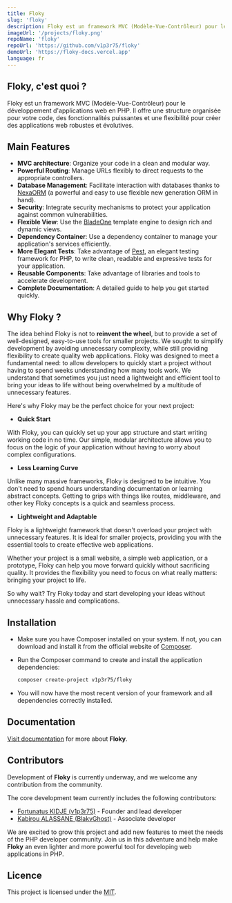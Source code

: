 ```yaml
---
title: Floky
slug: 'floky'
description: Floky est un framework MVC (Modèle-Vue-Contrôleur) pour le développement d'applications web en PHP. Il offre une structure organisée pour votre code, des fonctionnalités puissantes et une flexibilité pour créer des applications web robustes et évolutives.
imageUrl: '/projects/floky.png'
repoName: 'floky'
repoUrl: 'https://github.com/v1p3r75/floky'
demoUrl: 'https://floky-docs.vercel.app'
language: fr
---
```

## Floky, c'est quoi ?

Floky est un framework MVC (Modèle-Vue-Contrôleur) pour le développement d'applications web en PHP. Il offre une structure organisée pour votre code, des fonctionnalités puissantes et une flexibilité pour créer des applications web robustes et évolutives.

## Main Features

- **MVC architecture**: Organize your code in a clean and modular way.
- **Powerful Routing**: Manage URLs flexibly to direct requests to the appropriate controllers.
- **Database Management**: Facilitate interaction with databases thanks to [NexaORM](https://github.com/v1p3r75/NexaORM/) (a powerful and easy to use flexible new generation ORM in hand).
- **Security**: Integrate security mechanisms to protect your application against common vulnerabilities.
- **Flexible View**: Use the [BladeOne](https://github.com/EFTEC/BladeOne/) template engine to design rich and dynamic views.
- **Dependency Container**: Use a dependency container to manage your application's services efficiently.
- **More Elegant Tests**: Take advantage of [Pest](https://pestphp.com/), an elegant testing framework for PHP, to write clean, readable and expressive tests for your application.
- **Reusable Components**: Take advantage of libraries and tools to accelerate development.
- **Complete Documentation**: A detailed guide to help you get started quickly.

## Why Floky ?

The idea behind Floky is not to **reinvent the wheel**, but to provide a set of well-designed, easy-to-use tools for smaller projects. We sought to simplify development by avoiding unnecessary complexity, while still providing flexibility to create quality web applications.
Floky was designed to meet a fundamental need: to allow developers to quickly start a project without having to spend weeks understanding how many tools work. We understand that sometimes you just need a lightweight and efficient tool to bring your ideas to life without being overwhelmed by a multitude of unnecessary features.


Here's why Floky may be the perfect choice for your next project:

- **Quick Start**

With Floky, you can quickly set up your app structure and start writing working code in no time. Our simple, modular architecture allows you to focus on the logic of your application without having to worry about complex configurations.

- **Less Learning Curve**

Unlike many massive frameworks, Floky is designed to be intuitive. You don't need to spend hours understanding documentation or learning abstract concepts. Getting to grips with things like routes, middleware, and other key Floky concepts is a quick and seamless process.

- **Lightweight and Adaptable**

Floky is a lightweight framework that doesn't overload your project with unnecessary features. It is ideal for smaller projects, providing you with the essential tools to create effective web applications.

Whether your project is a small website, a simple web application, or a prototype, Floky can help you move forward quickly without sacrificing quality. It provides the flexibility you need to focus on what really matters: bringing your project to life.

So why wait? Try Floky today and start developing your ideas without unnecessary hassle and complications.

## Installation

- Make sure you have Composer installed on your system. If not, you can download and install it from the official website of [Composer](https://getcomposer.org/download/).

- Run the Composer command to create and install the application dependencies:

     ```bash
     composer create-project v1p3r75/floky
     ```

- You will now have the most recent version of your framework and all dependencies correctly installed.

## Documentation

[Visit documentation](https:/floky-docs.vercel.app/) for more about **Floky**.


## Contributors

Development of **Floky** is currently underway, and we welcome any contribution from the community.

The core development team currently includes the following contributors:

- [Fortunatus KIDJE (v1p3r75)](https://github.com/v1p3r75) - Founder and lead developer
- [Kabirou ALASSANE (BlakvGhost)](https://github.com/BlakvGhost) - Associate developer

We are excited to grow this project and add new features to meet the needs of the PHP developer community. Join us in this adventure and help make **Floky** an even lighter and more powerful tool for developing web applications in PHP.

## Licence

This project is licensed under the [MIT](https://en.wikipedia.org/wiki/MIT_License).